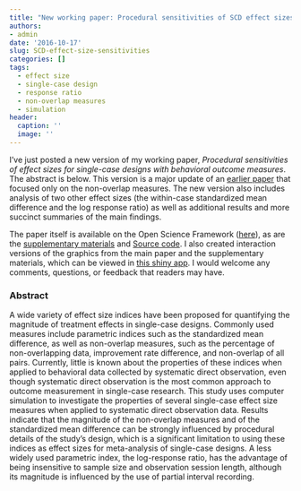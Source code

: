 ```yaml
---
title: "New working paper: Procedural sensitivities of SCD effect sizes"
authors:
- admin
date: '2016-10-17'
slug: SCD-effect-size-sensitivities
categories: []
tags:
  - effect size
  - single-case design
  - response ratio
  - non-overlap measures
  - simulation
header:
  caption: ''
  image: ''
---
```


I've just posted a new version of my working paper, _Procedural sensitivities of effect sizes for single-case designs with behavioral outcome measures_. The abstract is below. This version is a major update of an [earlier paper](/files/Pustejovsky-2015-Nov-Non-overlap-measures.pdf) that focused only on the non-overlap measures. The new version also includes analysis of two other effect sizes (the within-case standardized mean difference and the log response ratio) as well as additional results and more succinct summaries of the main findings. 

The paper itself is available on the Open Science Framework ([here](https://osf.io/pxn24/)), as are the [supplementary materials](https://osf.io/hkzsm/) and [Source code](https://osf.io/j4gvt/). I also created interaction versions of the graphics from the main paper and the supplementary materials, which can be viewed in [this shiny app](https://jepusto.shinyapps.io/SCD-effect-size-sensitivities/). I would welcome any comments, questions, or feedback that readers may have.


### Abstract 

A wide variety of effect size indices have been proposed for quantifying the magnitude of treatment effects in single-case designs. Commonly used measures include parametric indices such as the standardized mean difference, as well as non-overlap measures, such as the percentage of non-overlapping data, improvement rate difference, and non-overlap of all pairs. Currently, little is known about the properties of these indices when applied to behavioral data collected by systematic direct observation, even though systematic direct observation is the most common approach to outcome measurement in single-case research. This study uses computer simulation to investigate the properties of several single-case effect size measures when applied to systematic direct observation data. Results indicate that the magnitude of the non-overlap measures and of the standardized mean difference can be strongly influenced by procedural details of the study's design, which is a significant limitation to using these indices as effect sizes for meta-analysis of single-case designs. A less widely used parametric index, the log-response ratio, has the advantage of being insensitive to sample size and observation session length, although its magnitude is influenced by the use of partial interval recording.
